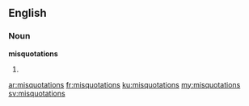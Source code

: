==English==
===Noun===
'''misquotations'''

#{{plural of|[[misquotation]]}}

[[ar:misquotations]]
[[fr:misquotations]]
[[ku:misquotations]]
[[my:misquotations]]
[[sv:misquotations]]